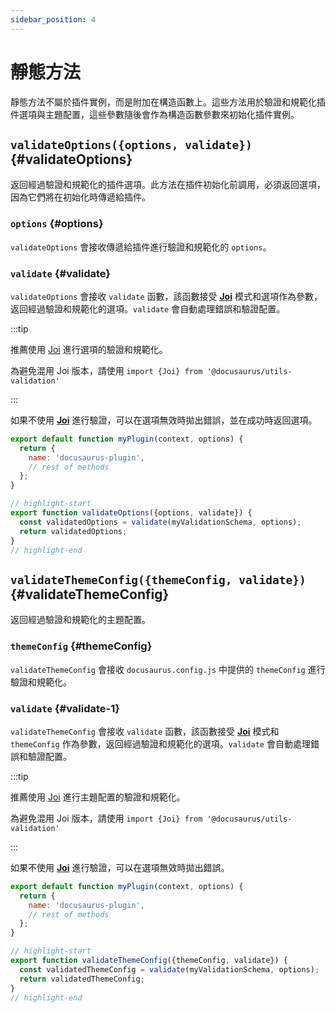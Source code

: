 ```yaml
---
sidebar_position: 4
---
```


# 靜態方法

靜態方法不屬於插件實例，而是附加在構造函數上。這些方法用於驗證和規範化插件選項與主題配置，這些參數隨後會作為構造函數參數來初始化插件實例。

## `validateOptions({options, validate})` {#validateOptions}

返回經過驗證和規範化的插件選項。此方法在插件初始化前調用，必須返回選項，因為它們將在初始化時傳遞給插件。

### `options` {#options}

`validateOptions` 會接收傳遞給插件進行驗證和規範化的 `options`。

### `validate` {#validate}

`validateOptions` 會接收 `validate` 函數，該函數接受 **[Joi](https://www.npmjs.com/package/joi)** 模式和選項作為參數，返回經過驗證和規範化的選項。`validate` 會自動處理錯誤和驗證配置。

:::tip

推薦使用 [Joi](https://www.npmjs.com/package/joi) 進行選項的驗證和規範化。

為避免混用 Joi 版本，請使用 `import {Joi} from '@docusaurus/utils-validation'`

:::

如果不使用 **[Joi](https://www.npmjs.com/package/joi)** 進行驗證，可以在選項無效時拋出錯誤，並在成功時返回選項。

```js title="my-plugin/src/index.js"
export default function myPlugin(context, options) {
  return {
    name: 'docusaurus-plugin',
    // rest of methods
  };
}

// highlight-start
export function validateOptions({options, validate}) {
  const validatedOptions = validate(myValidationSchema, options);
  return validatedOptions;
}
// highlight-end
```

## `validateThemeConfig({themeConfig, validate})` {#validateThemeConfig}

返回經過驗證和規範化的主題配置。

### `themeConfig` {#themeConfig}

`validateThemeConfig` 會接收 `docusaurus.config.js` 中提供的 `themeConfig` 進行驗證和規範化。

### `validate` {#validate-1}

`validateThemeConfig` 會接收 `validate` 函數，該函數接受 **[Joi](https://www.npmjs.com/package/joi)** 模式和 `themeConfig` 作為參數，返回經過驗證和規範化的選項。`validate` 會自動處理錯誤和驗證配置。

:::tip

推薦使用 [Joi](https://www.npmjs.com/package/joi) 進行主題配置的驗證和規範化。

為避免混用 Joi 版本，請使用 `import {Joi} from '@docusaurus/utils-validation'`

:::

如果不使用 **[Joi](https://www.npmjs.com/package/joi)** 進行驗證，可以在選項無效時拋出錯誤。

```js title="my-theme/src/index.js"
export default function myPlugin(context, options) {
  return {
    name: 'docusaurus-plugin',
    // rest of methods
  };
}

// highlight-start
export function validateThemeConfig({themeConfig, validate}) {
  const validatedThemeConfig = validate(myValidationSchema, options);
  return validatedThemeConfig;
}
// highlight-end
```